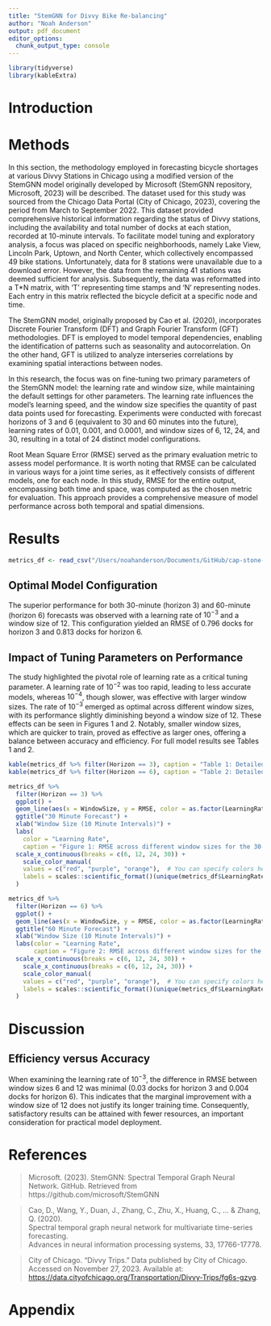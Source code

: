```yaml
---
title: "StemGNN for Divvy Bike Re-balancing"
author: "Noah Anderson"
output: pdf_document
editor_options: 
  chunk_output_type: console
---
```

```r
library(tidyverse)
library(kableExtra)
```
# Introduction

# Methods

In this section, the methodology employed in forecasting bicycle shortages at various Divvy Stations in Chicago using a modified version of the StemGNN model originally developed by Microsoft (StemGNN repository, Microsoft, 2023) will be described. The dataset used for this study was sourced from the Chicago Data Portal (City of Chicago, 2023), covering the period from March to September 2022. This dataset provided comprehensive historical information regarding the status of Divvy stations, including the availability and total number of docks at each station, recorded at 10-minute intervals. To facilitate model tuning and exploratory analysis, a focus was placed on specific neighborhoods, namely Lake View, Lincoln Park, Uptown, and North Center, which collectively encompassed 49 bike stations. Unfortunately, data for 8 stations were unavailable due to a download error. However, the data from the remaining 41 stations was deemed sufficient for analysis. Subsequently, the data was reformatted into a T*N matrix, with 'T' representing time stamps and 'N' representing nodes. Each entry in this matrix reflected the bicycle deficit at a specific node and time.

The StemGNN model, originally proposed by Cao et al. (2020), incorporates Discrete Fourier Transform (DFT) and Graph Fourier Transform (GFT) methodologies. DFT is employed to model temporal dependencies, enabling the identification of patterns such as seasonality and autocorrelation. On the other hand, GFT is utilized to analyze interseries correlations by examining spatial interactions between nodes.

In this research, the focus was on fine-tuning two primary parameters of the StemGNN model: the learning rate and window size, while maintaining the default settings for other parameters. The learning rate influences the model's learning speed, and the window size specifies the quantity of past data points used for forecasting. Experiments were conducted with forecast horizons of 3 and 6 (equivalent to 30 and 60 minutes into the future), learning rates of 0.01, 0.001, and 0.0001, and window sizes of 6, 12, 24, and 30, resulting in a total of 24 distinct model configurations.

Root Mean Square Error (RMSE) served as the primary evaluation metric to assess model performance. It is worth noting that RMSE can be calculated in various ways for a joint time series, as it effectively consists of different models, one for each node. In this study, RMSE for the entire output, encompassing both time and space, was computed as the chosen metric for evaluation. This approach provides a comprehensive measure of model performance across both temporal and spatial dimensions.

# Results

```r
metrics_df <- read_csv("/Users/noahanderson/Documents/GitHub/cap-stone-PDAT/src/eval/metrics/metrics_df.csv")
```

## Optimal Model Configuration
The superior performance for both 30-minute (horizon 3) and 60-minute (horizon 6) forecasts was observed with a learning rate of $10^{-3}$ and a window size of 12. This configuration yielded an RMSE of 0.796 docks for horizon 3 and 0.813 docks for horizon 6.

## Impact of Tuning Parameters on Performance
The study highlighted the pivotal role of learning rate as a critical tuning parameter. A learning rate of $10^{-2}$ was too rapid, leading to less accurate models, whereas $10^{-4}$, though slower, was effective with larger window sizes. The rate of $10^{-3}$ emerged as optimal across different window sizes, with its performance slightly diminishing beyond a window size of 12. These effects can be seen in Figures 1 and 2. Notably, smaller window sizes, which are quicker to train, proved as effective as larger ones, offering a balance between accuracy and efficiency. For full model results see Tables 1 and 2.
```r
kable(metrics_df %>% filter(Horizon == 3), caption = "Table 1: Detailed RMSE Results for the 30-Minute Forecast")
kable(metrics_df %>% filter(Horizon == 6), caption = "Table 2: Detailed RMSE Results for the 60-Minute Forecast")

```


```r

metrics_df %>%
  filter(Horizon == 3) %>%
  ggplot() +
  geom_line(aes(x = WindowSize, y = RMSE, color = as.factor(LearningRate))) + 
  ggtitle("30 Minute Forecast") + 
  xlab("Window Size (10 Minute Intervals)") +
  labs(
    color = "Learning Rate",
    caption = "Figure 1: RMSE across different window sizes for the 30-minute forecast.") +
  scale_x_continuous(breaks = c(6, 12, 24, 30)) +   
    scale_color_manual(
    values = c("red", "purple", "orange"),  # You can specify colors here
    labels = scales::scientific_format()(unique(metrics_df$LearningRate))
  )
```


```r
metrics_df %>%
  filter(Horizon == 6) %>%
  ggplot() +
  geom_line(aes(x = WindowSize, y = RMSE, color = as.factor(LearningRate))) + 
  ggtitle("60 Minute Forecast") + 
  xlab("Window Size (10 Minute Intervals)") +
  labs(color = "Learning Rate",
       caption = "Figure 2: RMSE across different window sizes for the 60-minute forecast.") +
  scale_x_continuous(breaks = c(6, 12, 24, 30)) + 
    scale_x_continuous(breaks = c(6, 12, 24, 30)) +   
    scale_color_manual(
    values = c("red", "purple", "orange"),  # You can specify colors here
    labels = scales::scientific_format()(unique(metrics_df$LearningRate))
  )

```




# Discussion
## Efficiency versus Accuracy
When examining the learning rate of $10^{-3}$, the difference in RMSE between window sizes 6 and 12 was minimal (0.03 docks for horizon 3 and 0.004 docks for horizon 6). This indicates that the marginal improvement with a window size of 12 does not justify its longer training time. Consequently, satisfactory results can be attained with fewer resources, an important consideration for practical model deployment.


# References

> Microsoft. (2023). StemGNN: Spectral Temporal Graph Neural Network. GitHub. Retrieved from https://github.com/microsoft/StemGNN

> Cao, D., Wang, Y., Duan, J., Zhang, C., Zhu, X., Huang, C., ... & Zhang, Q. (2020).  
Spectral temporal graph neural network for multivariate time-series forecasting.  
Advances in neural information processing systems, 33, 17766-17778.


> City of Chicago. "Divvy Trips." Data published by City of Chicago. Accessed on November 27, 2023. Available at: <https://data.cityofchicago.org/Transportation/Divvy-Trips/fg6s-gzvg>.

# Appendix
